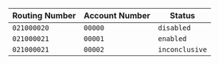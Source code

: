 | Routing Number | Account Number | Status |
|----------------|----------------|--------|
| `021000020`    | `00000`        | `disabled` |
| `021000021`    | `00001`        | `enabled` |
| `021000021`    | `00002`        | `inconclusive` |
